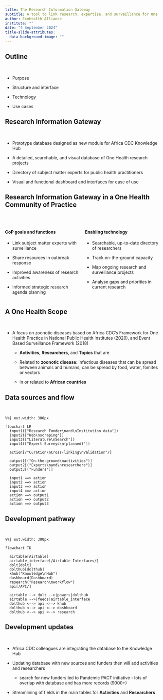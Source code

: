 ```yaml
---
title: The Research Information Gateway
subtitle: A tool to link research, expertise, and surveillance for One Health in Africa
author: EcoHealth Alliance 
institute: ""
date: "4 September 2024"
title-slide-attributes:
  data-background-image: ""
---
```


## Outline

<br/>

* Purpose

* Structure and interface

* Technology

* Use cases

## Research Information Gateway

<br/>

* Prototype database designed as new module for Africa CDC Knowledge Hub

* A detailed, searchable, and visual database of One Health research projects

* Directory of subject matter experts for public health practitioners

* Visual and functional dashboard and interfaces for ease of use

## Research Information Gateway in a One Health Community of Practice

<br/>

:::: {.columns}

::: {.column width="50%"}
#### CoP goals and functions

* Link subject matter experts with surveillance

* Share resources in outbreak response

* Improved awareness of research activities

* Informed strategic research agenda planning

:::

::: {.column width="50%"}
#### Enabling technology

* Searchable, up-to-date directory of researchers

* Track on-the-ground capacity

* Map ongoing research and surveillance projects

* Analyse gaps and priorities in current research

:::

::::

## A One Health Scope

<br/>

* A focus on zoonotic diseases based on Africa CDC’s Framework for One Health Practice in National Public Health Institutes (2020), and Event Based Surveillance Framework (2018)

    - **Activities**, **Researchers**, and **Topics** that are

    - Related to **zoonotic disease**: infectious diseases that can be spread between animals and humans; can be spread by food, water, fomites or vectors
    
    - In or related to **African countries**

## Data sources and flow

<br/>

```mermaid
%%| out.width: 300px

flowchart LR
  input1(["Research Funder\nand\nInstitution data"])
  input2(["Web\nscraping"])
  input3(["Literature\nSearch"])
  input4(["Expert Surveys\n(planned)"])

  action[/"Curation\nCross-linking\nValidation"/]

  output1[("On-the-ground\nactivities")]
  output2[("Experts\nand\nresearchers")]
  output3[("Funders")]

  input1 ==> action
  input2 ==> action
  input3 ==> action
  input4 ==> action
  action ==> output1
  action ==> output2
  action ==> output3
```

## Development pathway

<br/>

```mermaid
%%| out.width: 300px

flowchart TD

  airtable[Airtable]
  airtable_interface[/Airtable Interfaces/]
  dolt[dolt]
  dolthub[dolthub]
  khub("Knowledge\nHub")
  dashboard(Dashboard)
  research("Research\nworkflow")
  api[/API/]

  airtable --> dolt -->|powers|dolthub
  airtable -->|feeds|airtable_interface
  dolthub <--> api <--> khub
  dolthub <--> api <--> dashboard
  dolthub <--> api <--> research
```

## Development updates

<br/>

* Africa CDC colleagues are integrating the database to the Knowledge Hub

* Updating database with new sources and funders then will add activities and researchers

    * search for new funders led to Pandemic PACT initiative - lots of overlap with database and has more records (9000+)
    
* Streamlining of fields in the main tables for **Activities** and **Researchers**

